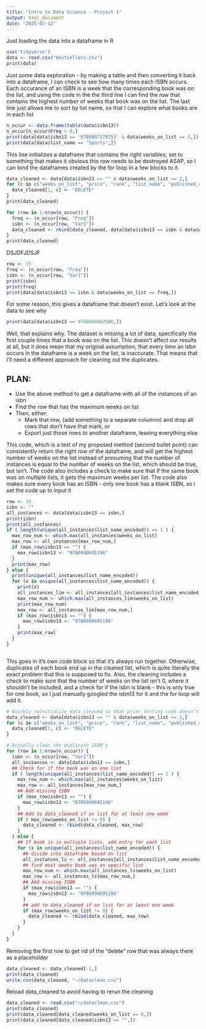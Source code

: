 ```yaml
---
title: "Intro to Data Science - Project 1"
output: html_document
date: "2025-02-12"
---
```



Just loading the data into a dataframe in R
```r
use('tidyverse')
data <- read.csv("bestsellers.csv")
print(data)
```
Just some data exploration - by making a table and then converting it back into a dataframe, I can check to see how many times each ISBN occurs. Each occurance of an ISBN is a week that the corresponding book was on the list, and using the code in the the third line I can find the row that contains the highest number of weeks that book was on the list. The last line just allows me to sort by list name, so that I can explore what books are in each list
```r
n_occur <- data.frame(table(data$isbn13))
n_occur[n_occur$Freq > 0,]
print(data[data$isbn13 == '9780007279753' & data$weeks_on_list == 5,])
print(data[data$list_name == "Sports",])
```
This line initializes a dataframe that contains the right variables,  set to something that makes it obvious this row needs to be destroyed ASAP, so I can bind the dataframes created by the for loop in a few blocks to it.
```r
data_cleaned <- data[data$isbn13 == "" & data$weeks_on_list == 2,]
for (c in c("weeks_on_list", "price", "rank", "list_name", "published_date", "list_name_encoded", "title", "author", "description", "isbn10", "isbn13", "amazon_product_url")) {
  data_cleaned[1, c] <- "DELETE"
}
print(data_cleaned)
```

``` r

for (row in 1:nrow(n_occur)) {
  freq <- (n_occur[row, "Freq"])
  isbn <- (n_occur[row, "Var1"])
  data_cleaned <- rbind(data_cleaned, data[data$isbn13 == isbn & data$weeks_on_list == freq,])
}
print(data_cleaned)
```





DSJDFJDSJF
```R
row <- 15
freq <- (n_occur[row, "Freq"])
isbn <- (n_occur[row, "Var1"])
print(isbn)
print(freq)
print(data[data$isbn13 == isbn & data$weeks_on_list == freq,])

```

For some reason, this gives a dataframe that doesn't exist. Let's look at the data to see why

```r
print(data[data$isbn13 == 9780060852580,])
```
Well, that explains why. The dataset is missing a lot of data, specifically the first couple times that a book was on the list. This doesn't affect our results at all, but it does mean that my original assumption, that every time an isbn occurs in the dataframe is a week on the list, is inaccurate. That means that I'll need a different approach for cleaning out the duplicates. 


## PLAN:
 - Use the above method to get a dataframe with all of the instances of an isbn
 - Find the row that has the maximum weeks on list
 - Then, either:
    - Mark that row, (add something to a separate columnn) and drop all rows that don't have that mark, or
    - Export just those rows to another dataframe, leaving everything else 
    
This code, which is a test of my proposed method (second bullet point) can consistently return the right row of the dataframe, and will get the highest number of weeks on the list instead of presuming that the number of instances is equal to the number of weeks on the list, which should be true, but isn't. The code also includes a check to make sure that if the same book was on multiple lists, it gets the maximum weeks per list. The code also makes sure every book has an ISBN - only one book has a blank ISBN, so i set the code up to input it 
```r


row <- 15
isbn <- ""
all_instances <- data[data$isbn13 == isbn,]
print(isbn)
print(all_instances)
if ( length(unique(all_instances$list_name_encoded)) == 1 ) {
  max_row_num <- which.max(all_instances$weeks_on_list)
  max_row <- all_instances[max_row_num,]
  if (max_row$isbn13 == "") {
    max_row$isbn13 <- "9780990695196"
  }
  print(max_row)
} else {
  print(unique(all_instances$list_name_encoded))
  for (x in unique(all_instances$list_name_encoded)) {
    print(x)
    all_instances_lim <- all_instances[all_instances$list_name_encoded == x,]
    max_row_num <- which.max(all_instances_lim$weeks_on_list)
    print(max_row_num)
    max_row <- all_instances_lim[max_row_num,]
    if (max_row$isbn13 == "") {
      max_row$isbn13 <- "9780990695196"
    }
    print(max_row)
  }
}



```
This goes in it's own code block so that  it's always run together. Otherwise, duplicates of each book end up in the cleaned list, which is quite literally the exact problem that this is supposed to fix. Also, the cleaning includes a check to make sure that the number of weeks on the list isn't 0, where it shouldn't be included, and a check for if the isbn is blank - this is only true for one book, so I just manually googled the isbn13 for it and the for loop will add it.
```r
# Quickly reinitialize data_cleaned so that prior testing code doesn't interfere
data_cleaned <- data[data$isbn13 == "" & data$weeks_on_list == 2,]
for (c in c("weeks_on_list", "price", "rank", "list_name", "published_date", "list_name_encoded", "title", "author", "description", "isbn10", "isbn13", "amazon_product_url")) {
  data_cleaned[1, c] <- "DELETE"
}

# Actually clean the duplicate ISBN's
for (row in 1:nrow(n_occur)) {
  isbn <- (n_occur[row, "Var1"])
  all_instances <- data[data$isbn13 == isbn,]
  ## Check for if the book was on one list
  if ( length(unique(all_instances$list_name_encoded)) == 1 ) {
    max_row_num <- which.max(all_instances$weeks_on_list)
    max_row <- all_instances[max_row_num,]
    ## Add missing ISBN
    if (max_row$isbn13 == "") {
      max_row$isbn13 <- "9780990695196"
    }
    ## Add to data_cleaned if on list for at least one week
    if ( max_row$weeks_on_list != 0) {
      data_cleaned <- rbind(data_cleaned, max_row)
    }
  } else {
    ## If book is in multiple lists, add entry for each list
    for (x in unique(all_instances$list_name_encoded)) {
      ## divide into dataframe based on list
      all_instances_ls <- all_instances[all_instances$list_name_encoded == x,]
      ## find most weeks book was on specific list
      max_row_num <- which.max(all_instances_ls$weeks_on_list)
      max_row <- all_instances_ls[max_row_num,]
      ## Add missing ISBN
      if (max_row$isbn13 == "") {
        max_row$isbn13 <- "9780990695196"
      }
      ## add to data_cleaned if on list for at least one week
      if (max_row$weeks_on_list != 0) {
        data_cleaned <- rbind(data_cleaned, max_row)
      }
    }
  }
}
```

Removing the first row to get rid of the "delete" row that was always there as a placeholder
```r
data_cleaned <- data_cleaned[-1,]
print(data_cleaned)
write.csv(data_cleaned, "~/dataclean.csv")
```

Reload data_cleaned to avoid having to rerun the cleaning
```r
data_cleaned <- read.csv("~/dataclean.csv")
print(data_cleaned)
print(data_cleaned[data_cleaned$weeks_on_list == 0,])
print(data_cleaned[data_cleaned$isbn13 == "",])
```
